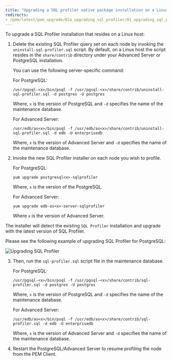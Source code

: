 ```yaml
---
title: "Upgrading a SQL profiler native package installation on a Linux host"
redirects:
- /pem/latest/pem_upgrade/02a_upgrading_sql_profiler/01_upgrading_sql_profiler_linux/
---
```


To upgrade a SQL Profiler installation that resides on a Linux host:

1.  Delete the existing SQL Profiler query set on each node by invoking the `uninstall-sql-profiler.sql` script. By default, on a Linux host the script resides in the `share/contrib` directory under your Advanced Server or PostgreSQL installation.

    You can use the following server-specific command:

    For PostgreSQL:

    ```text
    /usr/pgsql-<x>/bin/psql -f /usr/pgsql-<x>/share/contrib/uninstall-sql-profiler.sql -d postgres -U postgres
    ```

    Where, `x` is the version of PostgreSQL and `-d` specifies the name of the maintenance database.

    For Advanced Server:

    ```text
    /usr/edb/as<x>/bin/psql -f /usr/edb/as<x>/share/contrib/uninstall-sql-profiler.sql -d edb -U enterprisedb
    ```

    Where, `x` is the version of Advanced Server and `-d` specifies the name of the maintenance database.

2.  Invoke the new SQL Profiler installer on each node you wish to profile.

    For PostgreSQL:

    ```text
    yum upgrade postgresql<x>-sqlprofiler
    ```

    Where, `x` is the version of the PostgreSQL.

    For Advanced Server:

    ```text
    yum upgrade edb-as<x>-server-sqlprofiler
    ```

    Where `x` is the version of Advanced Server.

The installer will detect the existing `SQL Profiler` installation and upgrade with the latest version of SQL Profiler.

Please see the following example of upgrading SQL Profiler for PostgreSQL:

![Upgrading SQL Profiler](../../images/sqlprofiler_upgrade.png)

3.  Then, run the `sql-profiler.sql` script file in the maintenance database.

    For PostgreSQL:

    ```text
    /usr/pgsql-<x>/bin/psql -f /usr/pgsql-<x>/share/contrib/sql-profiler.sql -d postgres -U postgres
    ```

    Where, `x` is the version of PostgreSQL and `-d` specifies the name of the maintenance database.

    For Advanced Server:

    ```text
    /usr/edb/as<x>/bin/psql -f /usr/edb/as<x>/share/contrib/sql-profiler.sql -d edb -U enterprisedb
    ```

    Where, `x` is the version of Advanced Server and `-d` specifies the name of the maintenance database.

4.  Restart the PostgreSQL/Advanced Server to resume profiling the node from the PEM Client.
